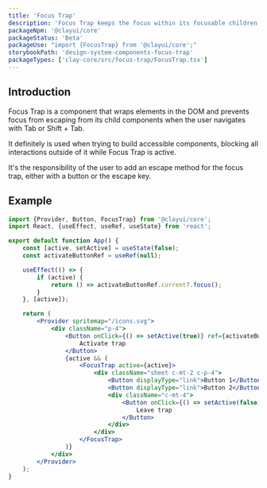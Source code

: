 ```yaml
---
title: 'Focus Trap'
description: 'Focus Trap keeps the focus within its focusable children elements.'
packageNpm: '@clayui/core'
packageStatus: 'Beta'
packageUse: "import {FocusTrap} from '@clayui/core';"
storybookPath: 'design-system-components-focus-trap'
packageTypes: ['clay-core/src/focus-trap/FocusTrap.tsx']
---
```


## Introduction

Focus Trap is a component that wraps elements in the DOM and prevents focus from escaping from its child components when the user navigates with Tab or Shift + Tab.

It definitely is used when trying to build accessible components, blocking all interactions outside of it while Focus Trap is active.

<div className="clay-site-alert alert alert-warning">
	It's the responsibility of the user to add an escape method for the focus
	trap, either with a button or the escape key.
</div>

## Example

```jsx preview
import {Provider, Button, FocusTrap} from '@clayui/core';
import React, {useEffect, useRef, useState} from 'react';

export default function App() {
	const [active, setActive] = useState(false);
	const activateButtonRef = useRef(null);

	useEffect(() => {
		if (active) {
			return () => activateButtonRef.current?.focus();
		}
	}, [active]);

	return (
		<Provider spritemap="/icons.svg">
			<div className="p-4">
				<Button onClick={() => setActive(true)} ref={activateButtonRef}>
					Activate trap
				</Button>
				{active && (
					<FocusTrap active={active}>
						<div className="sheet c-mt-2 c-p-4">
							<Button displayType="link">Button 1</Button>
							<Button displayType="link">Button 2</Button>
							<div className="c-mt-4">
								<Button onClick={() => setActive(false)}>
									Leave trap
								</Button>
							</div>
						</div>
					</FocusTrap>
				)}
			</div>
		</Provider>
	);
}
```
